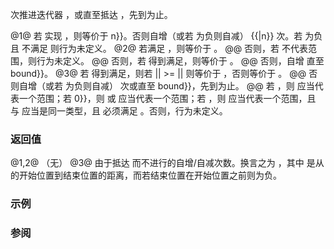 {{cpp/experimental/ranges/title|advance}}
{{cpp/experimental/ranges/iterator/navbar}}
{{dcl begin}}
{{dcl header|experimental/ranges/iterator}}
{{dcl|notes={{mark|定制点对象}}|since=ranges|1=
namespace {
    constexpr /* 未指明 */ advance = /* 未指明 */;
}
}}
{{dcl h|调用签名}}
{{dcl|num=1|
template&lt; Iterator I &gt;
constexpr void advance( I&amp; i, ranges::difference_type_t&lt;I&gt; n );
}}
{{dcl|num=2|
template&lt; Iterator I, Sentinel&lt;I&gt; S &gt;
constexpr void advance( I&amp; i, S bound );
}}
{{dcl|num=3|
template&lt; Iterator I, Sentinel&lt;I&gt; S &gt;
constexpr ranges::difference_type_t&lt;I&gt; advance( I&amp; i, ranges::difference_type_t&lt;I&gt; n, S bound );
}}
{{dcl end}}

{{c|n}} 次推进迭代器 {{c|i}}，或直至抵达 {{c|bound}}，先到为止。

@1@ 若 {{tt|I}} 实现 {{rconcept|RandomAccessIterator}}，则等价于 {{c|i +{{=}} n}}。否则自增（或若 {{c|n}} 为负则自减）{{c|i}} {{|n}} 次。若 {{c|n}} 为负且 {{tt|I}} 不满足 {{rconcept|BidirectionalIterator}} 则行为未定义。
@2@ 若满足 {{c|Assignable&lt;I&amp;, S&gt;}}，则等价于 {{c|i = std::move(bound)}}。
@@ 否则，若 {{range|i|bound}} 不代表范围，则行为未定义。
@@ 否则，若 {{c|SizedSentinel&lt;S, I&gt;}} 得到满足，则等价于 {{c|ranges::advance(i, bound - i)}}。
@@ 否则，自增 {{c|i}} 直至 {{c|i {{==}} bound}}。
@3@ 若 {{c|SizedSentinel&lt;S, I&gt;}} 得到满足，则若 |{{c|n}}| &gt;= |{{c|bound - i}}| 则等价于 {{c|ranges::advance(i, bound)}}，否则等价于 {{c|ranges::advance(i, n)}}。
@@ 否则自增（或若 {{c|n}} 为负则自减）{{c|i}} {{c|n}} 次或直至 {{c|i {{==}} bound}}，先到为止。
@@ 若 {{c|n &gt; 0}}，则 {{range|i|bound}} 应当代表一个范围；若 {{c|n {{==}} 0}}，则 {{range|i|bound}} 或 {{range|bound|i}} 应当代表一个范围；若 {{c|n &lt; 0}}，则 {{range|bound|i}} 应当代表一个范围，且 {{tt|I}} 与 {{tt|S}} 应当是同一类型，且 {{tt|I}} 必须满足 {{rconcept|BidirectionalIterator}}。否则，行为未定义。

{{cpp/experimental/ranges/cpo}}

=== 返回值 ===
@1,2@ （无）
@3@ 由于抵达 {{c|bound}} 而不进行的自增/自减次数。换言之为 {{c|n - M}}，其中 {{tt|M}} 是从 {{c|i}} 的开始位置到结束位置的距离，而若结束位置在开始位置之前则为负。

===示例===
{{example}}

===参阅===
{{dsc begin}}
{{dsc inc|cpp/iterator/dsc advance}}
{{dsc inc|cpp/experimental/ranges/iterator/dsc distance}}
{{dsc inc|cpp/experimental/ranges/iterator/dsc next}}
{{dsc inc|cpp/experimental/ranges/iterator/dsc prev}}
{{dsc end}}

{{langlinks|en|ja}}